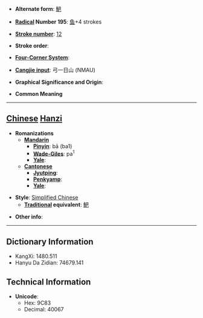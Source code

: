 * '''Alternate form''': [[䰾]]

* '''[[Wiktionary:Chinese radical index| Radical]] Number 195''': [[Wiktionary:Chinese radical index 鱼|鱼]]+4 strokes

* '''[[Wiktionary:Chinese total strokes index|Stroke number]]''': [[Wiktionary:Chinese total strokes index 12|12]]

* '''Stroke order''': 

* '''[[Wiktionary:Chinese four corner index|Four-Corner System]]''': 

* '''[[Wiktionary:Chinese Cangjie index|Cangjie input]]''': 弓一日山 (NMAU)

* '''Graphical Significance and Origin''': 

* '''Common Meaning'''

----

== [[Chinese]] [[Hanzi]] ==

* '''Romanizations'''
** '''[[Mandarin]]'''
*** '''[[Pinyin]]''': bā (ba1)
*** '''[[Wade-Giles]]''': pa<sup>1</sup>
*** '''[[Yale]]''': 
** '''[[Cantonese]]'''
*** '''[[Jyutping]]''':
*** '''[[Penkyamp]]''': 
*** '''[[Yale]]''': 

* '''Style''': [[Simplified Chinese]] 
** '''[[Traditional Chinese|Traditional]] equivalent''': [[䰾]]

* '''Other info''': 

----

== Dictionary Information ==

* KangXi: 1480.511
* Hanyu Da Zidian: 74679.141

== Technical Information ==

* '''Unicode''':
** Hex: 9C83
** Decimal: 40067